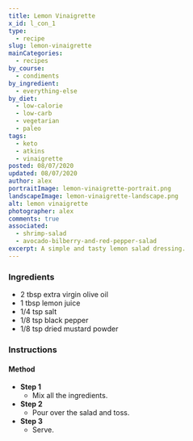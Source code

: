 ```yaml
---
title: Lemon Vinaigrette
x_id: l_con_1
type:
  - recipe
slug: lemon-vinaigrette
mainCategories: 
  - recipes
by_course:
  - condiments
by_ingredient:
  - everything-else
by_diet:
  - low-calorie
  - low-carb
  - vegetarian
  - paleo
tags: 
  - keto
  - atkins
  - vinaigrette
posted: 08/07/2020
updated: 08/07/2020
author: alex
portraitImage: lemon-vinaigrette-portrait.png
landscapeImage: lemon-vinaigrette-landscape.png
alt: lemon vinaigrette
photographer: alex
comments: true
associated:
  - shrimp-salad
  - avocado-bilberry-and-red-pepper-salad
excerpt: A simple and tasty lemon salad dressing.
---
```


<Ingredients>

### Ingredients
    
  - 2 tbsp extra virgin olive oil
  - 1 tbsp lemon juice
  - 1/4 tsp salt
  - 1/8 tsp black pepper
  - 1/8 tsp dried mustard powder

</Ingredients>

<Instructions>

### Instructions

#### Method

  - **Step 1**
    - Mix all the ingredients.
  - **Step 2**
    - Pour over the salad and toss.
  - **Step 3**
    - Serve.

</Instructions>



